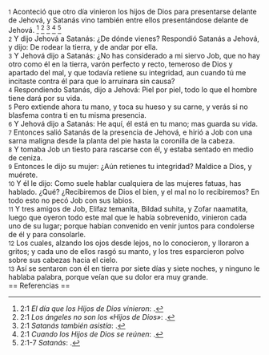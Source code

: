{{anchor|1}} <small>1</small> Aconteció que otro día vinieron los hijos de Dios para presentarse delante de Jehová, y Satanás vino también entre ellos presentándose delante de Jehová. <ref>2:1 ''El día que los Hijos de Dios vinieron'': {{lib|LU|43|4|8}}.</ref> <ref>2:1 ''Los ángeles no son los «Hijos de Dios»'': {{lib|LU|167|7|2}}.</ref> <ref>2:1 ''Satanás también asistía'': {{lib|LU|53|8|2}}.</ref> <ref>2:1 ''Cuando los Hijos de Dios se reúnen'': {{lib|LU|45|2|4}}.</ref> <ref>2:1-7 ''Satanás'': {{lib|LU|53|1|4}}.</ref><br>
{{anchor|2}} <small>2</small> Y dijo Jehová a Satanás: ¿De dónde vienes? Respondió Satanás a Jehová, y dijo: De rodear la tierra, y de andar por ella.<br>
{{anchor|3}} <small>3</small> Y Jehová dijo a Satanás: ¿No has considerado a mi siervo Job, que no hay otro como él en la tierra, varón perfecto y recto, temeroso de Dios y apartado del mal, y que todavía retiene su integridad, aun cuando tú me incitaste contra él para que lo arruinara sin causa?<br>
{{anchor|4}} <small>4</small> Respondiendo Satanás, dijo a Jehová: Piel por piel, todo lo que el hombre tiene dará por su vida.<br>
{{anchor|5}} <small>5</small> Pero extiende ahora tu mano, y toca su hueso y su carne, y verás si no blasfema contra ti en tu misma presencia.<br>
{{anchor|6}} <small>6</small> Y Jehová dijo a Satanás: He aquí, él está en tu mano; mas guarda su vida.<br>
{{anchor|7}} <small>7</small> Entonces salió Satanás de la presencia de Jehová, e hirió a Job con una sarna maligna desde la planta del pie hasta la coronilla de la cabeza.<br>
{{anchor|8}} <small>8</small> Y tomaba Job un tiesto para rascarse con él, y estaba sentado en medio de ceniza.<br>
{{anchor|9}} <small>9</small> Entonces le dijo su mujer: ¿Aún retienes tu integridad? Maldice a Dios, y muérete.<br>
{{anchor|10}} <small>10</small> Y él le dijo: Como suele hablar cualquiera de las mujeres fatuas, has hablado. ¿Qué? ¿Recibiremos de Dios el bien, y el mal no lo recibiremos? En todo esto no pecó Job con sus labios.<br>
{{anchor|11}} <small>11</small> Y tres amigos de Job, Elifaz temanita, Bildad suhita, y Zofar naamatita, luego que oyeron todo este mal que le había sobrevenido, vinieron cada uno de su lugar; porque habían convenido en venir juntos para condolerse de él y para consolarle.<br>
{{anchor|12}} <small>12</small> Los cuales, alzando los ojos desde lejos, no lo conocieron, y lloraron a gritos; y cada uno de ellos rasgó su manto, y los tres esparcieron polvo sobre sus cabezas hacia el cielo.<br>
{{anchor|13}} <small>13</small> Así se sentaron con él en tierra por siete días y siete noches, y ninguno le hablaba palabra, porque veían que su dolor era muy grande.<br>
== Referencias ==

<references />
